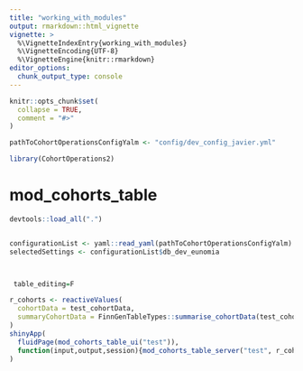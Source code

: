 ```yaml
---
title: "working_with_modules"
output: rmarkdown::html_vignette
vignette: >
  %\VignetteIndexEntry{working_with_modules}
  %\VignetteEncoding{UTF-8}
  %\VignetteEngine{knitr::rmarkdown}
editor_options: 
  chunk_output_type: console
---
```


```r
knitr::opts_chunk$set(
  collapse = TRUE,
  comment = "#>"
)

pathToCohortOperationsConfigYalm <- "config/dev_config_javier.yml"
```

```r
library(CohortOperations2)
```



# mod_cohorts_table 

```r
devtools::load_all(".")


configurationList <- yaml::read_yaml(pathToCohortOperationsConfigYalm)
selectedSettings <- configurationList$db_dev_eunomia



 table_editing=F

r_cohorts <- reactiveValues(
  cohortData = test_cohortData,
  summaryCohortData = FinnGenTableTypes::summarise_cohortData(test_cohortData)
)
shinyApp(
  fluidPage(mod_cohorts_table_ui("test")),
  function(input,output,session){mod_cohorts_table_server("test", r_cohorts, table_editing)}
)
```

